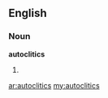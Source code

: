 ==English==

===Noun===
'''autoclitics'''

# {{plural of|[[autoclitic]]}}

[[ar:autoclitics]]
[[my:autoclitics]]